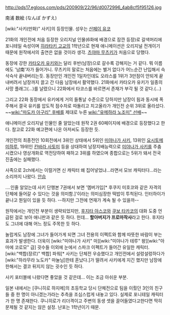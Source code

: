 http://pds17.egloos.com/pds/200909/22/96/d0072996_4ab8cf5f95126.jpg

南浦 数絵 (なんぽ かずえ)

[wiki:"사키(만화)" 사키]의 등장인물. 성우는 [[산페이 유코]]

21화의 개인전에 처음 등장한 오리지널 인물(6화에 배경으로 잠깐 등장)로 갈색머리에 포니테일 속성이며 [[히라타키 고교]]의 1학년으로 현재 애니메이션은 오리지널 전개이기 때문에 원작에서의 출연은 없을 것이라 생각. [[츠야마 무츠키]]가 처음으로 당했다.

동장에 강한 [[카타오카 유키]]와는 달리 후반(남장)으로 갈수록 강해지는 거 같다. 뭐 이름에도 '남南'자가 들어가니. 무츠키의 말로는 처음에는 별거 없다가 어느순간 난입해서 슥삭슥삭 끝내버리는듯. 동장만인 개인전 1일차인데도 오라스를 1위가 3만점이 안되게 끝내버려서 남장까지 끌고 간 다음 남장에서 활약했다. 21화에서 카타오카 유키가 일종의 사망 플래그(…)를 날렸으니 22화에서 타코스를 바르면서 존재가 부각 될 것 같다.(…) 

그리고 22화 동장에서 유키에게 거의 들통날 수준으로 당하지만 남장이 됨과 동시에 폭주해서 결국 유키를 압도적 점수차로 따돌리고 치고올라가 개인전 순위 3위로 올라섰다. ~~[[wiki:"마도카 아구리" 후배]]를 제대로 누른 [[wiki:"유메하라 노조미" 선배]]~~

애니메이션 오리지널 인물인 줄 알았는데 원작 2권 60페이지에 배경으로 등장했다고 한다. 참고로 22화 예고편에 나온 아저씨도 등장한 듯.

개인전의 최종전인 10회전에서 3위인 상태에서 5위인 [[미야나가 사키]], 13위인 [[요시토메 미하루]], 19위인 [[칸바라 사토미]] 등을 상대하여 남장지배능력으로 [[미야나가 사키]]를 주춤시켰으나 영상개화로 역전당하여 패하고 3위를 하였으며 종합으로는 5위가 돼서 전국 진출에는 실패했다.

사족으로 2ch에서는 이럴거면 신 캐릭터 왜 집어넣었냐…라면서 모브 캐릭터다…라는 소리까지 나왔다. [[안습]]

….인줄 알았는데 사키 단행본 7권에서 보면 '멤버가입[* 후쿠지 미호코와 같은 자격의 단체에 들어갈 수 있다는 것을 의미함.]'이라는 의미심장한 떡밥이 투척된다. 인터하이가 끝나고 뭔일이 있을 듯 하다. --하지만 그전에 연재가 계속 될 수 있을까--

원작에서는 개인전 부분이 생략되었지만, [[후지타 야스코]]와 [[쿠보 타카코]]의 대화 도중 언급된 걸로 보아 애니판과 같은 듯 하다.
헌데… '''할아버지가 프로마작사'''라고 한다. 후지타도 그녀에 대해 어느 정도 주목한 듯 하다.

놀랍게도 남장에 그녀가 들어가게 되면 그녀 전용의 이펙트와 함께 따뜻한 바람이 부는 효과가 발생한다. 더욱이 [wiki:"미야나가 사키" 마][wiki:"미야나가 테루" 왕][wiki:"아마에 코로모" 급] 굇수들 이외에 눈에서 스파크 이펙트가 들어간 유일한 캐릭터. [wiki:"백합(장르)" 백합] 파워[* 사키는 단체전 우승했다고 개인전에서 설렁설렁하다가 [wiki:"하라무라 노도카" 마눌님]한테 혼났다.]가 딸려서 사키에게 지긴 했지만 남장에 한해서는 결코 뒤지지 않는 굇수인 듯 하다.

사키 포터블에 나왔다면 좋았을 것 같은데… 이는 조금 아쉬운 부분.

일본 내에서는 [쿠니히로 하지메]의 초등학교 당시 단체전으로 팀을 이뤘던 3인의 친구들 중 한 명이 아니겠는가라는 추측을 조심스럽게 내놓고 있다. 실제로 포니테일 캐릭터가 한 명 존재한다. 쿠니히로가 리더격이고 주변의 동생 셋을 끌어들였다고한다면 딱히 문제될 것 같지는 않은 설정. 난포는 1학년이기 때문.

